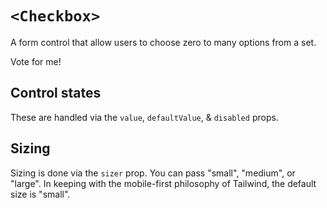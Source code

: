 


<Meta of={Stories} />

# `<Checkbox>`

A form control that allow users to choose zero to many options from a set.

<FakeCanvas>
  <Checkbox>Vote for me!</Checkbox>
</FakeCanvas>

<FieldArgTypes of={Checkbox} reactDocs="input" />

## Control states

These are handled via the `value`, `defaultValue`, & `disabled` props.

<Canvas of={Stories.AllControlStates} sourceState="shown" />

## Sizing

Sizing is done via the `sizer` prop. You can pass "small", "medium", or "large".
In keeping with the mobile-first philosophy of Tailwind, the default size is
"small".

<Canvas of={Stories.AllSizes} />
